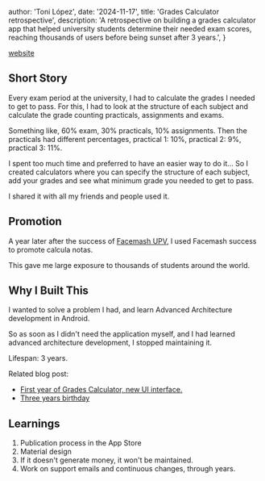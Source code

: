 
  author: 'Toni López',
  date: '2024-11-17',
  title: 'Grades Calculator retrospective',
  description:
    'A retrospective on building a grades calculator app that helped university students determine their needed exam scores, reaching thousands of users before being sunset after 3 years.',
}


[website][4]

## Short Story
Every exam period at the university, I had to calculate the grades I needed to get to pass. For this, I had to look at the structure of each subject and calculate the grade counting practicals, assignments and exams.

Something like, 60% exam, 30% practicals, 10% assignments.
Then the practicals had different percentages, practical 1: 10%, practical 2: 9%, practical 3: 11%.

I spent too much time and preferred to have an easier way to do it... So I created calculators where you can specify the structure of each subject, add your grades and see what minimum grade you needed to get to pass.

I shared it with all my friends and people used it.

## Promotion
A year later after the success of [Facemash UPV][1], I used Facemash success to promote calcula notas.

This gave me large exposure to thousands of students around the world.

## Why I Built This
I wanted to solve a problem I had, and learn Advanced Architecture development in Android.

So as soon as I didn't need the application myself, and I had learned advanced architecture development, I stopped maintaining it.

Lifespan: 3 years.

Related blog post: 
* [First year of Grades Calculator, new UI interface.][2]
* [Three years birthday][3]

## Learnings
1. Publication process in the App Store
2. Material design
3. If it doesn't generate money, it won't be maintained.
4. Work on support emails and continuous changes, through years.

[1]: https://www.tonilopezmr.com/articles/facemash-upv
[2]: https://www.tonilopezmr.com/articles/nueva-version-de-calculanotas-nueva-interfaz
[3]: https://www.tonilopezmr.com/articles/calcula-notas-cumple-3-anyos
[4]: https://old.tonilopezmr.com/calculanotas/